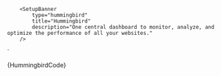 


        <SetupBanner
            type="hummingbird"
            title="Hummingbird"
            description="One central dashboard to monitor, analyze, and optimize the performance of all your websites."
        />
`

<Section
    contained={true}
    border={true}
    style={{ paddingRight: 0, paddingLeft: 0 }}
>
    <Preview wrapper={true}>
    	 <SetupBanner
		    type="hummingbird"
            title="Hummingbird"
            description="One central dashboard to monitor, analyze, and optimize the performance of all your websites."
         />
    </Preview>
    <Snippet language="js">{HummingbirdCode}</Snippet>

</Section>
